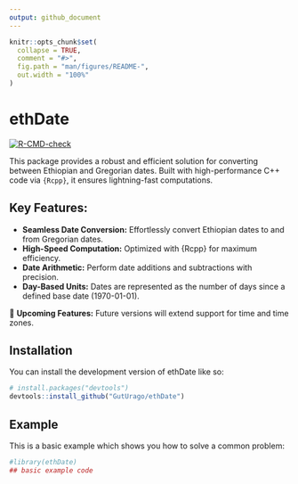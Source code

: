 ```yaml
---
output: github_document
---
```


<!-- README.md is generated from README.Rmd. Please edit that file -->

```r
knitr::opts_chunk$set(
  collapse = TRUE,
  comment = "#>",
  fig.path = "man/figures/README-",
  out.width = "100%"
)
```

# ethDate

<!-- badges: start -->
[![R-CMD-check](https://github.com/GutUrago/ethDate/actions/workflows/R-CMD-check.yaml/badge.svg)](https://github.com/GutUrago/ethDate/actions/workflows/R-CMD-check.yaml)
<!-- badges: end -->

This package provides a robust and efficient solution for converting between Ethiopian and Gregorian dates. Built with high-performance C++ code via `{Rcpp}`, it ensures lightning-fast computations.

## Key Features:

- **Seamless Date Conversion:** Effortlessly convert Ethiopian dates to and from Gregorian dates.
- **High-Speed Computation:** Optimized with {Rcpp} for maximum efficiency.
- **Date Arithmetic:** Perform date additions and subtractions with precision.
- **Day-Based Units:** Dates are represented as the number of days since a defined base date (1970-01-01).

🚀 **Upcoming Features:** Future versions will extend support for time and time zones.

## Installation

You can install the development version of ethDate like so:

``` r
# install.packages("devtools")
devtools::install_github("GutUrago/ethDate")
```


## Example

This is a basic example which shows you how to solve a common problem:

```r
#library(ethDate)
## basic example code
```


